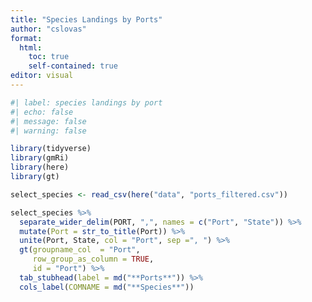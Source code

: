 ```yaml
---
title: "Species Landings by Ports"
author: "cslovas"
format: 
  html:
    toc: true
    self-contained: true
editor: visual
---
```


```r
#| label: species landings by port
#| echo: false
#| message: false
#| warning: false

library(tidyverse)
library(gmRi)
library(here)
library(gt)

select_species <- read_csv(here("data", "ports_filtered.csv"))

select_species %>% 
  separate_wider_delim(PORT, ",", names = c("Port", "State")) %>%
  mutate(Port = str_to_title(Port)) %>%
  unite(Port, State, col = "Port", sep =", ") %>%
  gt(groupname_col  = "Port",
     row_group_as_column = TRUE, 
     id = "Port") %>%
  tab_stubhead(label = md("**Ports**")) %>%
  cols_label(COMNAME = md("**Species**"))
```
